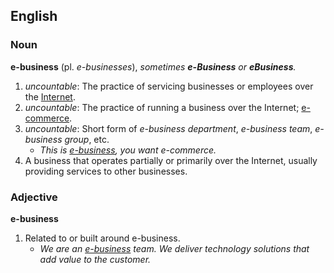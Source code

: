 == English ==
=== Noun ===
'''e-business''' (pl. ''e-businesses''), ''sometimes '''''e-Business''''' or '''''eBusiness'''''.''

# ''uncountable'': The practice of servicing businesses or employees over the [[Internet]].
# ''uncountable'': The practice of running a business over the Internet; [[e-commerce]].
# ''uncountable'': Short form of ''e-business department'', ''e-business team'', ''e-business group'', etc.
#* ''This is [[e-business]], you want e-commerce.''
# A business that operates partially or primarily over the Internet, usually providing services to other businesses.

=== Adjective ===
'''e-business'''

# Related to or built around e-business.
#* ''We are an [[e-business]] team.  We deliver technology solutions that add value to the customer.''